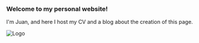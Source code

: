 ### Welcome to my personal website!

I'm Juan, and here I host my CV and a blog about the creation of this page.

![Logo](android-chrome-192x192.png)